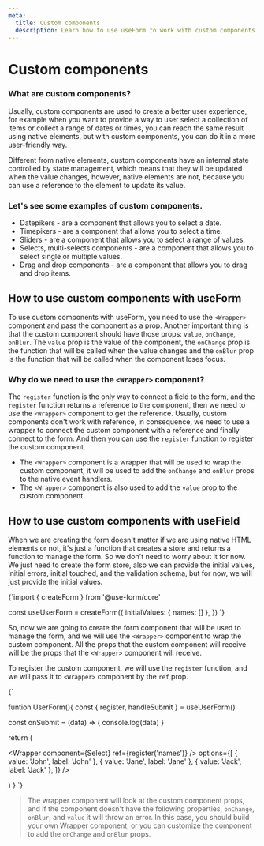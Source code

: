 ```yaml
---
meta:
  title: Custom components
  description: Learn how to use useForm to work with custom components.
---
```



# Custom components

### What are custom components?

Usually, custom components are used to create a better user experience, for example when you want to provide a way to user select a collection of items or collect a range of dates or times, you can reach the same result using native elements, but with custom components, you can do it in a more user-friendly way.

Different from native elements, custom components have an internal state controlled by state management, which means that they will be updated when the value changes, however, native elements are not, because you can use a reference to the element to update its value.

### Let's see some examples of custom components.

 - Datepikers - are a component that allows you to select a date.
 - Timepikers - are a component that allows you to select a time.
 - Sliders - are a component that allows you to select a range of values.
 - Selects, multi-selects components - are a component that allows you to select single or multiple values.
 - Drag and drop components - are a component that allows you to drag and drop items.


## How to use custom components with useForm

To use custom components with useForm, you need to use the `<Wrapper>` component and pass the component as a prop. Another important thing is that the custom component should have those props: `value`, `onChange`, `onBlur`. The `value` prop is the value of the component, the `onChange` prop is the function that will be called when the value changes and the `onBlur` prop is the function that will be called when the component loses focus.

### Why do we need to use the `<Wrapper>` component?

The `register` function is the only way to connect a field to the form, and the `register` function returns a reference to the component, then we need to use the `<Wrapper>` component to get the reference.
Usually, custom components don't work with reference, in consequence, we need to use a wrapper to connect the custom component with a reference and finally connect to the form. And then you can use the `register` function to register the custom component.
<br/>

  - The `<Wrapper>` component is a wrapper that will be used to wrap the custom component, it will be used to add the `onChange` and `onBlur` props to the native event handlers.
  - The `<Wrapper>` component is also used to add the `value` prop to the custom component.


## How to use custom components with useField

When we are creating the form doesn't matter if we are using native HTML elements or not, it's just a function that creates a store and returns a function to manage the form. So we don't need to worry about it for now. We just need to create the form store, also we can provide the initial values, initial errors, initial touched, and the validation schema, but for now, we will just provide the initial values.

<CodeBlock language="javascript">
  {`import { createForm } from '@use-form/core'

const useUserForm = createForm({
  initialValues: {
    names: []
  },
 })
`}
</CodeBlock>

So, now we are going to create the form component that will be used to manage the form, and we will use the `<Wrapper>` component to wrap the custom component. All the props that the custom component will receive will be the props that the `<Wrapper>` component will receive.

To register the custom component, we will use the `register` function, and we will pass it to `<Wrapper>` component by the `ref` prop.

<CodeBlock language="jsx">
{`

funtion UserForm(){
  const { register, handleSubmit } = useUserForm()

  const onSubmit = (data) => {
    console.log(data)
  }

  return (
    <form onSubmit={handleSubmit(onSubmit)}>
      <Wrapper component={Select} ref={register('names')} />
        options={[
          { value: 'John', label: 'John' },
          { value: 'Jane', label: 'Jane' },
          { value: 'Jack', label: 'Jack' },
        ]}
      />
    </form>
  )
}
`}
</CodeBlock>

> The wrapper component will look at the custom component props, and if the component doesn't have the following properties, `onChange`, `onBlur`, and `value` it will throw an error. In this case, you should build your own Wrapper component, or you can customize the component to add the `onChange` and `onBlur` props.